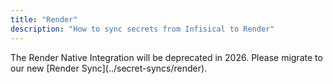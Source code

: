 ```yaml
---
title: "Render"
description: "How to sync secrets from Infisical to Render"
---
```


<Note>
  The Render Native Integration will be deprecated in 2026. Please migrate to
  our new [Render Sync](../secret-syncs/render).
</Note>
